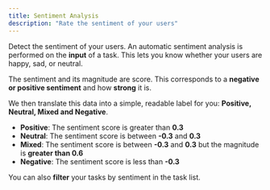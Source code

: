 ```yaml
---
title: Sentiment Analysis
description: "Rate the sentiment of your users"
---
```


Detect the sentiment of your users. An automatic sentiment analysis is performed on the **input** of a task. This lets you know whether your users are happy, sad, or neutral.

The sentiment and its magnitude are score. This corresponds to a **negative or positive sentiment** and how **strong** it is.

We then translate this data into a simple, readable label for you: **Positive, Neutral, Mixed and Negative**.

- **Positive**: The sentiment score is greater than **0.3**
- **Neutral**: The sentiment score is between **-0.3** and **0.3**
- **Mixed**: The sentiment score is between **-0.3** and **0.3** but the magnitude is **greater than 0.6**
- **Negative**: The sentiment score is less than **-0.3**

You can also **filter** your tasks by sentiment in the task list.